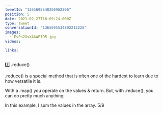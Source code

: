 ```yaml
---
tweetId: "1365695540260962306"
position: 5
date: 2021-02-27T16:09:24.000Z
type: tweet
conversationId: "1365695534892212225"
images:
  - EvPs2XvXAAAPID5.jpg
videos:

links:
---
```


3️⃣ .reduce()

.reduce() is a special method that is often one of the hardest to learn due to how versatile it is.

With a .map() you operate on the values & return. But, with .reduce(), you can do pretty much anything.

In this example, I sum the values in the array. 5/9
